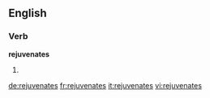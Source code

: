 ==English==

===Verb===
'''rejuvenates'''

# {{third-person singular of|[[rejuvenate]]}}

[[de:rejuvenates]]
[[fr:rejuvenates]]
[[it:rejuvenates]]
[[vi:rejuvenates]]